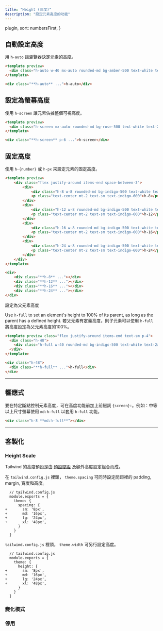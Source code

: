 ```yaml
---
title: "Height (高度)"
description: "設定元素高度的功能"
---
```



  plugin,
  sort: numbersFirst,
}

## 自動設定高度

<!--Use `h-auto` to let the browser determine the height for the element.-->
用 `h-auto` 讓瀏覽器決定元素的高度。

```html amber
<template preview>
  <div class="h-auto w-40 mx-auto rounded-md bg-amber-500 text-white text-2xl font-extrabold flex items-center justify-center p-6">h-auto</div>
</template>

<div class="**h-auto** ...">h-auto</div>
```

## 設定為螢幕高度

<!--Use `h-screen` to make an element span the entire height of the viewport.-->
使用 `h-screen` 讓元素佔據整個可視高度。

```html rose
<template preview>
  <div class="h-screen mx-auto rounded-md bg-rose-500 text-white text-2xl font-extrabold flex items-center justify-center p-6">h-screen</div>
</template>

<div class="**h-screen** p-6 ...">h-screen</div>
```

## 固定高度

<!-- Use `h-{number}` or `h-px` to set an element to a fixed height. -->
使用 `h-{number}` 或 `h-px` 來設定元素的固定高度。

```html indigo
<template preview>
    <div class="flex justify-around items-end space-between-3">
        <div>
            <div class="h-8 w-8 rounded-md bg-indigo-500 text-white text-2xl font-extrabold"></div>
            <p class="text-center mt-2 text-sm text-indigo-600">h-8</p>
        </div>
        <div>
            <div class="h-12 w-8 rounded-md bg-indigo-500 text-white text-2xl font-extrabold"></div>
            <p class="text-center mt-2 text-sm text-indigo-600">h-12</p>
        </div>
        <div>
            <div class="h-16 w-8 rounded-md bg-indigo-500 text-white text-2xl font-extrabold"></div>
            <p class="text-center mt-2 text-sm text-indigo-600">h-16</p>
        </div>
        <div>
            <div class="h-24 w-8 rounded-md bg-indigo-500 text-white text-2xl font-extrabold"></div>
            <p class="text-center mt-2 text-sm text-indigo-600">h-24</p>
        </div>
    </div>
</template>

<div>
    <div class="**h-8** ..."></div>
    <div class="**h-12** ..."></div>
    <div class="**h-16** ..."></div>
    <div class="**h-24** ..."></div>
</div>
```

<!-- ## Full height -->
設定為父元素高度

Use `h-full` to set an element's height to 100% of its parent, as long as the parent has a defined height.
若父元素有定義高度，則子元素可以使用 `h-full` 將高度設定為父元素高度的100%。

```html
<template preview class="flex justify-around items-end text-sm p-4">
  <div class="h-48">
    <div class="h-full w-40 rounded-md bg-indigo-500 text-white text-2xl font-extrabold flex items-center justify-center p-6">h-full</div>
  </div>
</template>

<div class="h-48">
  <div class="**h-full** ...">h-full</div>
</div>
```

---

## 響應式

<!-- To control the height of an element at a specific breakpoint, add a `{screen}:` prefix to any existing width utility. For example, adding the class `md:h-full` to an element would apply the `h-full` utility at medium screen sizes and above. -->
要在特定斷點控制元素高度，可在高度功能前加上前綴詞 `{screen}:`。例如：中等以上尺寸螢幕使用 `md:h-full` 以套用 `h-full` 功能。

```html
<div class="h-8 **md:h-full**"></div>
```

<!-- For more information about Tailwind's responsive design features, check out the [Responsive Design](/docs/responsive-design) documentation. -->
<Responsive />

---

<!-- ## Customizing -->
## 客製化

### Height Scale

<!-- By default, Tailwind's height scale is a combination of the [default spacing scale](/docs/customizing-spacing#default-spacing-scale) as well as some additional values specific to heights. -->
Tailwind 的高度預設是由 [預設間距](/docs/customizing-spacing#default-spacing-scale) 及額外高度設定組合而成。

<!-- You can customize the spacing scale for padding, margin, width, and height all at once in the `theme.spacing` section of your `tailwind.config.js` file: -->
在 `tailwind.config.js` 裡頭， `theme.spacing` 可同時設定間距裡的 padding, margin, 寬度和高度。

```diff-js
  // tailwind.config.js
  module.exports = {
    theme: {
      spacing: {
+       sm: '8px',
+       md: '16px',
+       lg: '24px',
+       xl: '48px',
      }
    }
  }
```

<!-- To customize height separately, use the `theme.height` section of your `tailwind.config.js` file. -->
 `tailwind.config.js` 裡頭， `theme.width` 可另行設定高度。

```diff-js
  // tailwind.config.js
  module.exports = {
    theme: {
      height: {
+       sm: '8px',
+       md: '16px',
+       lg: '24px',
+       xl: '48px',
      }
    }
  }
```

<!-- ### Variants -->
### 變化模式

<Variants plugin="height" />

<!-- ### Disabling -->
### 停用

<Disabling plugin="height" />
